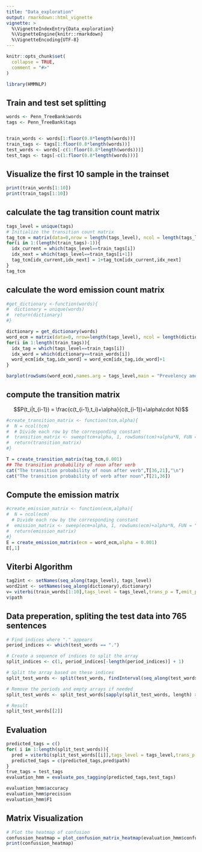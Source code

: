 ```yaml
---
title: "Data_exploration"
output: rmarkdown::html_vignette
vignette: >
  %\VignetteIndexEntry{Data_exploration}
  %\VignetteEngine{knitr::rmarkdown}
  %\VignetteEncoding{UTF-8}
---
```


```r
knitr::opts_chunk$set(
  collapse = TRUE,
  comment = "#>"
)
```

```r
library(HMMNLP)
```

## Train and test set splitting

```r
words <- Penn_TreeBank$words
tags <- Penn_TreeBank$tags


train_words <- words[1:floor(0.8*length(words))]
train_tags <- tags[1:floor(0.8*length(words))]
test_words <- words[-c(1:floor(0.8*length(words)))]
test_tags <- tags[-c(1:floor(0.8*length(words)))]

```

## Visualize the first 10 sample in the trainset

```r
print(train_words[1:10])
print(train_tags[1:10])
```


## calculate the tag transition count matrix

```r
tags_level = unique(tags)
# Initialize the transition count matrix
tag_tcm = matrix(data=0,nrow = length(tags_level), ncol = length(tags_level))
for(i in 1:(length(train_tags)-1)){
  idx_current = which(tags_level==train_tags[i])
  idx_next = which(tags_level==train_tags[i+1])
  tag_tcm[idx_current,idx_next] = 1+tag_tcm[idx_current,idx_next]
}
tag_tcm
```

## calculate the word emission count matrix

```r
#get_dictionary <-function(words){
#  dictionary = unique(words)
#  return(dictionary)
#}

dictionary = get_dictionary(words)
word_ecm = matrix(data=0, nrow=length(tags_level), ncol = length(dictionary))
for(i in 1:length(train_tags)){
  idx_tag = which(tags_level==train_tags[i])
  idx_word = which(dictionary==train_words[i])
  word_ecm[idx_tag,idx_word] = word_ecm[idx_tag,idx_word]+1
}
```

```r
barplot(rowSums(word_ecm),names.arg = tags_level,main = "Prevelency among tags")
```

## compute the transition matrix

$$P(t_i|t_{i-1}) = \frac{c(t_{i-1},t_i)+\alpha}{c(t_{i-1})+\alpha\cdot N}$$

```r
#create_transition_matrix <- function(tcm,alpha){
#  N = ncol(tcm)
#  # Divide each row by the corresponding constant
#  transition_matrix <- sweep(tcm+alpha, 1, rowSums(tcm)+alpha*N, FUN = "/")
#  return(transition_matrix)
#}

T = create_transition_matrix(tag_tcm,0.001)
## The transition probability of noun after verb
cat("The transition probability of noun after verb",T[36,21],"\n")
cat("The transition probability of verb after noun",T[21,36])
```

## Compute the emission matrix

```r
#create_emission_matrix <- function(ecm,alpha){
#  N = ncol(ecm)
  # Divide each row by the corresponding constant
#  emission_matrix <- sweep(ecm+alpha, 1, rowSums(ecm)+alpha*N, FUN = "/")
#  return(emission_matrix)
#}
E = create_emission_matrix(ecm = word_ecm,alpha = 0.001)
E[,1]
```

## Viterbi Algorithm

```r
tag2int <- setNames(seq_along(tags_level), tags_level)
word2int <- setNames(seq_along(dictionary),dictionary)
v= viterbi(train_words[1:10],tags_level = tags_level,trans_p = T,emit_p = E,tag2int=tag2int,word2int=word2int)
v$path
```


## Data preperation, spliting the test data into 765 sentences
```r
# Find indices where "." appears
period_indices <- which(test_words == ".")

# Create a sequence of indices to split the array
split_indices <- c(1, period_indices[-length(period_indices)] + 1)

# Split the array based on these indices
split_test_words <- split(test_words, findInterval(seq_along(test_words), c(split_indices, Inf)))

# Remove the periods and empty arrays if needed
split_test_words <- split_test_words[sapply(split_test_words, length) > 0]

# Result
split_test_words[[2]]
```
## Evaluation
```r
predicted_tags = c()
for( i in 1:length(split_test_words)){
  pred = viterbi(split_test_words[[i]],tags_level = tags_level,trans_p = T,emit_p = E,tag2int = tag2int,word2int = word2int)
  predicted_tags = c(predicted_tags,pred$path)
}
true_tags = test_tags
evaluation_hmm = evaluate_pos_tagging(predicted_tags,test_tags)

```

```r
evaluation_hmm$accuracy
evaluation_hmm$precision
evaluation_hmm$F1
```


## Matrix Visualization

```r
# Plot the heatmap of confusion
confussion_heatmap = plot_confusion_matrix_heatmap(evaluation_hmm$confusion_matrix)
print(confussion_heatmap)
```

